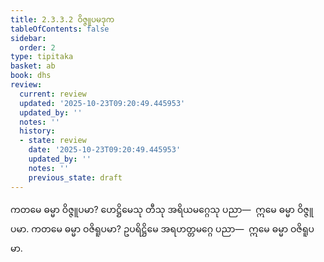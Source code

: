 ```yaml
---
title: 2.3.3.2 ဝိဇ္ဇူပမဒုက
tableOfContents: false
sidebar:
  order: 2
type: tipitaka
basket: ab
book: dhs
review:
  current: review
  updated: '2025-10-23T09:20:49.445953'
  updated_by: ''
  notes: ''
  history:
  - state: review
    date: '2025-10-23T09:20:49.445953'
    updated_by: ''
    notes: ''
    previous_state: draft
---
```



<ReviewStatus review={frontmatter.review} showDetails={true} />

<HypothesisAnnotation frontmatter={frontmatter} />

<DynamicBreadcrumb />

<Division number="1305" book="dhs" e="ch" v="29" p="255">

<Paragraph number="2007" book="dhs">
ကတမေ ဓမ္မာ ဝိဇ္ဇူပမာ? ဟေဋ္ဌိမေသု တီသု အရိယမဂ္ဂေသု ပညာ—  ဣမေ ဓမ္မာ ဝိဇ္ဇူပမာ.
</Paragraph>

</Division>
<Division number="1306" book="dhs" e="ch" v="29" p="255">

<Paragraph number="2008" book="dhs">
ကတမေ ဓမ္မာ ဝဇိရူပမာ? ဥပရိဋ္ဌိမေ အရဟတ္တမဂ္ဂေ ပညာ—  ဣမေ ဓမ္မာ ဝဇိရူပမာ.
</Paragraph>
</Division>